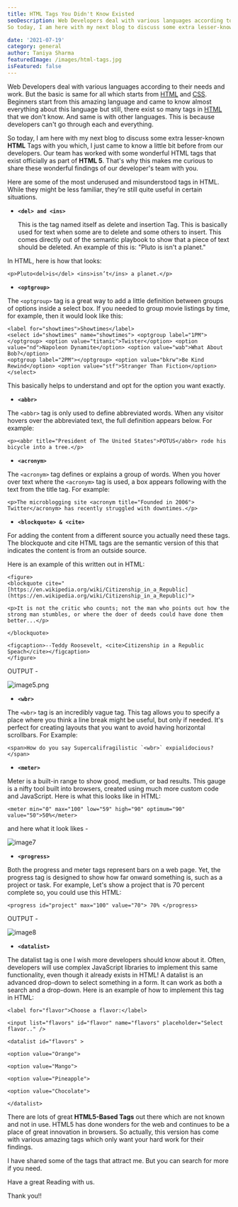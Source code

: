 ```yaml
---
title: HTML Tags You Didn't Know Existed
seoDescription: Web Developers deal with various languages according to their needs and work. But the basic is same for all which starts from [HTML](https://www.w3schools.com/html/) and [CSS](https://www.w3schools.com/html/). Beginners start from this amazing language and came to know almost everything about this language but still, there exist so many tags in [HTML](https://www.w3schools.com/html/) that we don't know. And same is with other languages. This is because developers can't go through each and everything.
So today, I am here with my next blog to discuss some extra lesser-known **HTML** Tags with you which, I just came to know a little bit before from our developers. Our team has worked with some wonderful HTML tags that exist officially as part of **HTML 5**. That's why this makes me curious to share these wonderful findings of our developer's team with you.

date: '2021-07-19'
category: general
author: Taniya Sharma
featuredImage: /images/html-tags.jpg
isFeatured: false
---
```


Web Developers deal with various languages according to their needs and work. But the basic is same for all which starts from [HTML](https://www.w3schools.com/html/) and [CSS](https://www.w3schools.com/html/). Beginners start from this amazing language and came to know almost everything about this language but still, there exist so many tags in [HTML](https://www.w3schools.com/html/) that we don't know. And same is with other languages. This is because developers can't go through each and everything.

So today, I am here with my next blog to discuss some extra lesser-known **HTML** Tags with you which, I just came to know a little bit before from our developers. Our team has worked with some wonderful HTML tags that exist officially as part of **HTML 5**. That's why this makes me curious to share these wonderful findings of our developer's team with you.

Here are some of the most underused and misunderstood tags in HTML. While they might be less familiar, they're still quite useful in certain situations.

- **`<del> and <ins>`**

  This is the tag named itself as delete and insertion Tag. This is basically used for text when some are to delete and some others to insert. This comes directly out of the semantic playbook to show that a piece of text should be deleted.
  An example of this is: "Pluto is isn't a planet."

In HTML, here is how that looks:

    <p>Pluto<del>is</del> <ins>isn’t</ins> a planet.</p>

- **`<optgroup>`**

The `<optgroup>` tag is a great way to add a little definition between groups of options inside a select box. If you needed to group movie listings by time, for example, then it would look like this:

    <label for="showtimes">Showtimes</label>
    <select id="showtimes" name="showtimes"> <optgroup label="1PM"></optgroup> <option value="titanic">Twister</option> <option value="nd">Napoleon Dynamite</option> <option value="wab">What About Bob?</option>
    <optgroup label="2PM"></optgroup> <option value="bkrw">Be Kind Rewind</option> <option value="stf">Stranger Than Fiction</option> </select>

This basically helps to understand and opt for the option you want exactly.

- **`<abbr>`**

The `<abbr>` tag is only used to define abbreviated words. When any visitor hovers over the abbreviated text, the full definition appears below.
For example:

    <p><abbr title="President of The United States">POTUS</abbr> rode his bicycle into a tree.</p>

- **`<acronym>`**

The `<acronym>` tag defines or explains a group of words. When you hover over text where the `<acronym>` tag is used, a box appears following with the text from the title tag. For example:

    <p>The microblogging site <acronym title="Founded in 2006"> Twitter</acronym> has recently struggled with downtimes.</p>

- **`<blockquote> & <cite>`**

For adding the content from a different source you actually need these tags. The blockquote and cite HTML tags are the semantic version of this that indicates the content is from an outside source.

Here is an example of this written out in HTML:

    <figure>
    <blockquote cite="[https://en.wikipedia.org/wiki/Citizenship_in_a_Republic](https://en.wikipedia.org/wiki/Citizenship_in_a_Republic)">

    <p>It is not the critic who counts; not the man who points out how the strong man stumbles, or where the doer of deeds could have done them better...</p>

    </blockquote>

    <figcaption>--Teddy Roosevelt, <cite>Citizenship in a Republic Speach</cite></figcaption>
    </figure>

OUTPUT -

![image5.png](../images/image5.png)

- **`<wbr>`**

The `<wbr>` tag is an incredibly vague tag. This tag allows you to specify a place where you think a line break might be useful, but only if needed. It's perfect for creating layouts that you want to avoid having horizontal scrollbars.
For Example:

    <span>How do you say Supercalifragilistic `<wbr>` expialidocious?</span>

- **`<meter>`**

Meter is a built-in range to show good, medium, or bad results. This gauge is a nifty tool built into browsers, created using much more custom code and JavaScript.
Here is what this looks like in HTML:

    <meter min="0" max="100" low="59" high="90" optimum="90" value="50">50%</meter>

and here what it look likes -

![image7](../images/image7.png)

- **`<progress>`**

Both the progress and meter tags represent bars on a web page. Yet, the progress tag is designed to show how far onward something is, such as a project or task.
For example, Let's show a project that is 70 percent complete so, you could use this HTML:

    <progress id="project" max="100" value="70"> 70% </progress>

OUTPUT -

![image8](../images/image8.png)

- **`<datalist>`**

The datalist tag is one I wish more developers should know about it. Often, developers will use complex JavaScript libraries to implement this same functionality, even though it already exists in HTML!
A datalist is an advanced drop-down to select something in a form. It can work as both a search and a drop-down.
Here is an example of how to implement this tag in HTML:

    <label for="flavor">Choose a flavor:</label>

    <input list="flavors" id="flavor" name="flavors" placeholder="Select flavor.." />

    <datalist id="flavors" >

    <option value="Orange">

    <option value="Mango">

    <option value="Pineapple">

    <option value="Chocolate">

    </datalist>

There are lots of great **HTML5-Based Tags** out there which are not known and not in use. HTML5 has done wonders for the web and continues to be a place of great innovation in browsers. So actually, this version has come with various amazing tags which only want your hard work for their findings.

I have shared some of the tags that attract me. But you can search for more if you need.

Have a great Reading with us.

Thank you!!
